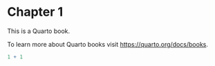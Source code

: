 # Chapter 1

This is a Quarto book.

To learn more about Quarto books visit <https://quarto.org/docs/books>.

```r
1 + 1
```
